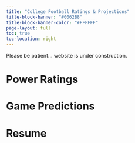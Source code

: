 ```yaml
---
title: "College Football Ratings & Projections"
title-block-banner: "#0062B8"
title-block-banner-color: "#FFFFFF"
page-layout: full
toc: true
toc-location: right
---
```


Please be patient... website is under construction.

# Power Ratings

::: {#powerratings}
:::

# Game Predictions

::: {#game-predictions}
:::

# Resume

::: {#resume}
:::
